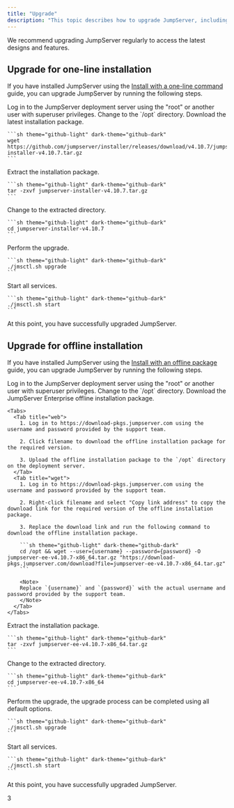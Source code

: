 ```yaml
---
title: "Upgrade"
description: "This topic describes how to upgrade JumpServer, including both the open-source and enterprise editions."
---
```


<Note>
We recommend upgrading JumpServer regularly to access the latest designs and features.
</Note>

## Upgrade for one-line installation

If you have installed JumpServer using the [Install with a one-line command](/docs/installation#install-with-a-one-line-command) guide, you can upgrade JumpServer by running the following steps.

<Steps>  
  <Step title="步骤">
    Log in to the JumpServer deployment server using the "root" or another user with superuser privileges.
  </Step>
  <Step title="步骤">
    Change to the `/opt` directory.
  </Step>
  <Step title="步骤">
    Download the latest installation package.

    ```sh theme="github-light" dark-theme="github-dark"
    wget https://github.com/jumpserver/installer/releases/download/v4.10.7/jumpserver-installer-v4.10.7.tar.gz
    ```
  </Step>
  <Step title="步骤">
    Extract the installation package.

    ```sh theme="github-light" dark-theme="github-dark"
    tar -zxvf jumpserver-installer-v4.10.7.tar.gz
    ```
  </Step>
  <Step title="步骤">
    Change to the extracted directory.

    ```sh theme="github-light" dark-theme="github-dark"
    cd jumpserver-installer-v4.10.7
    ```
  </Step>
  <Step title="步骤">
    Perform the upgrade.

    ```sh theme="github-light" dark-theme="github-dark"
    ./jmsctl.sh upgrade
    ```
  </Step>
  <Step title="步骤">
    Start all services.

    ```sh theme="github-light" dark-theme="github-dark"
    ./jmsctl.sh start
    ```
  </Step>
  <Step title="步骤">
    At this point, you have successfully upgraded JumpServer.
  </Step>
</Steps>

## Upgrade for offline installation

If you have installed JumpServer using the [Install with an offline package](/docs/installation#install-with-an-offline-package) guide, you can upgrade JumpServer by running the following steps.

<Steps>  
  <Step title="步骤">
    Log in to the JumpServer deployment server using the "root" or another user with superuser privileges.
  </Step>
  <Step title="步骤">
    Change to the `/opt` directory.
  </Step>
  <Step title="步骤">
    Download the JumpServer Enterprise offline installation package.

    <Tabs>  
      <Tab title="web">
        1. Log in to https://download-pkgs.jumpserver.com using the username and password provided by the support team.

        2. Click filename to download the offline installation package for the required version.

        3. Upload the offline installation package to the `/opt` directory on the deployment server.
      </Tab>
      <Tab title="wget">
        1. Log in to https://download-pkgs.jumpserver.com using the username and password provided by the support team.

        2. Right-click filename and select "Copy link address" to copy the download link for the required version of the offline installation package.

        3. Replace the download link and run the following command to download the offline installation package.

        ```sh theme="github-light" dark-theme="github-dark"
        cd /opt && wget --user={username} --password={password} -O jumpserver-ee-v4.10.7-x86_64.tar.gz "https://download-pkgs.jumpserver.com/download?file=jumpserver-ee-v4.10.7-x86_64.tar.gz"
        ```

        <Note>
        Replace `{username}` and `{password}` with the actual username and password provided by the support team.
        </Note>
      </Tab>
    </Tabs>
  </Step>
  <Step title="步骤">
    Extract the installation package.

    ```sh theme="github-light" dark-theme="github-dark"
    tar -zxvf jumpserver-ee-v4.10.7-x86_64.tar.gz
    ```
  </Step>
  <Step title="步骤">
    Change to the extracted directory.

    ```sh theme="github-light" dark-theme="github-dark"
    cd jumpserver-ee-v4.10.7-x86_64
    ```
  </Step>
  <Step title="步骤">
    Perform the upgrade, the upgrade process can be completed using all default options.

    ```sh theme="github-light" dark-theme="github-dark"
    ./jmsctl.sh upgrade
    ```
  </Step>
  <Step title="步骤">
    Start all services.

    ```sh theme="github-light" dark-theme="github-dark"
    ./jmsctl.sh start
    ```
  </Step>
  <Step title="步骤">
    At this point, you have successfully upgraded JumpServer.
  </Step>
</Steps>

3